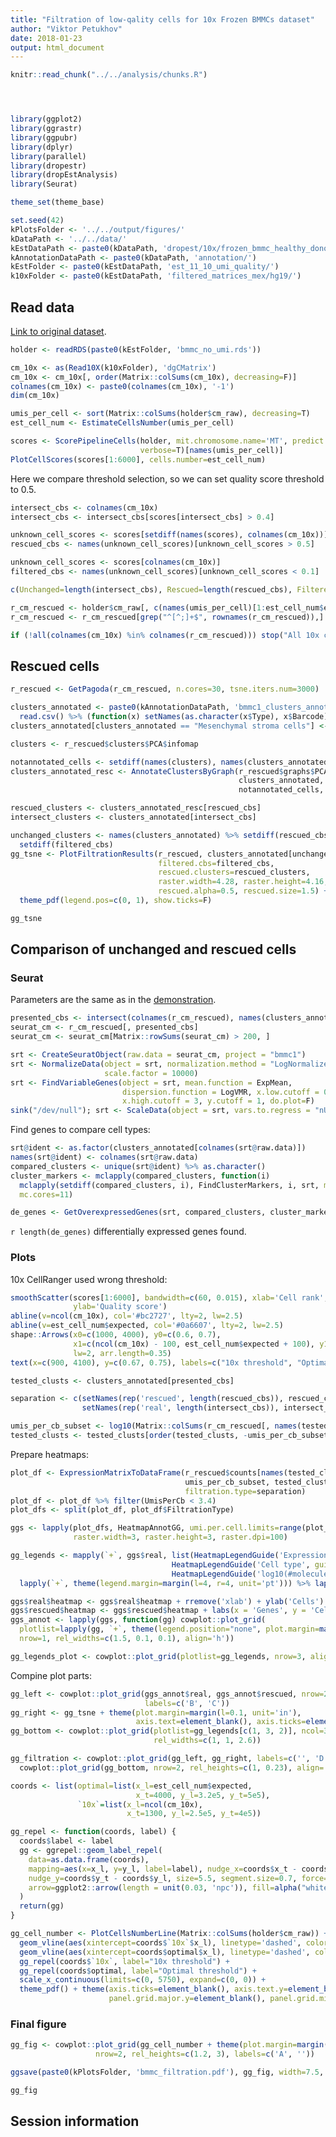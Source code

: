 ```yaml
---
title: "Filtration of low-qality cells for 10x Frozen BMMCs dataset"
author: "Viktor Petukhov"
date: 2018-01-23
output: html_document
---
```


```r
knitr::read_chunk("../../analysis/chunks.R")
```

```r
```

```r
```

```r
```

```r
library(ggplot2)
library(ggrastr)
library(ggpubr)
library(dplyr)
library(parallel)
library(dropestr)
library(dropEstAnalysis)
library(Seurat)

theme_set(theme_base)

set.seed(42)
kPlotsFolder <- '../../output/figures/'
kDataPath <- '../../data/'
kEstDataPath <- paste0(kDataPath, 'dropest/10x/frozen_bmmc_healthy_donor1/')
kAnnotationDataPath <- paste0(kDataPath, 'annotation/')
kEstFolder <- paste0(kEstDataPath, 'est_11_10_umi_quality/')
k10xFolder <- paste0(kEstDataPath, 'filtered_matrices_mex/hg19/')
```

## Read data
[Link to original dataset](https://support.10xgenomics.com/single-cell-gene-expression/datasets/1.1.0/frozen_bmmc_healthy_donor1).

```r
holder <- readRDS(paste0(kEstFolder, 'bmmc_no_umi.rds'))
```

```r
cm_10x <- as(Read10X(k10xFolder), 'dgCMatrix')
cm_10x <- cm_10x[, order(Matrix::colSums(cm_10x), decreasing=F)]
colnames(cm_10x) <- paste0(colnames(cm_10x), '-1')
dim(cm_10x)
```

```r
umis_per_cell <- sort(Matrix::colSums(holder$cm_raw), decreasing=T)
est_cell_num <- EstimateCellsNumber(umis_per_cell)
```

```r
scores <- ScorePipelineCells(holder, mit.chromosome.name='MT', predict.all=T, 
                             verbose=T)[names(umis_per_cell)]
PlotCellScores(scores[1:6000], cells.number=est_cell_num)
```

Here we compare threshold selection, so we can set quality score threshold to 0.5.
```r
intersect_cbs <- colnames(cm_10x)
intersect_cbs <- intersect_cbs[scores[intersect_cbs] > 0.4]

unknown_cell_scores <- scores[setdiff(names(scores), colnames(cm_10x))]
rescued_cbs <- names(unknown_cell_scores)[unknown_cell_scores > 0.5]

unknown_cell_scores <- scores[colnames(cm_10x)]
filtered_cbs <- names(unknown_cell_scores)[unknown_cell_scores < 0.1]

c(Unchanged=length(intersect_cbs), Rescued=length(rescued_cbs), Filtered=length(filtered_cbs))
```

```r
r_cm_rescued <- holder$cm_raw[, c(names(umis_per_cell)[1:est_cell_num$expected], rescued_cbs, colnames(cm_10x)) %>% unique()]
r_cm_rescued <- r_cm_rescued[grep("^[^;]+$", rownames(r_cm_rescued)),]

if (!all(colnames(cm_10x) %in% colnames(r_cm_rescued))) stop("All 10x cells must be presented")
```

## Rescued cells
```r
r_rescued <- GetPagoda(r_cm_rescued, n.cores=30, tsne.iters.num=3000)
```

```r
clusters_annotated <- paste0(kAnnotationDataPath, 'bmmc1_clusters_annotated.csv') %>%
  read.csv() %>% (function(x) setNames(as.character(x$Type), x$Barcode))
clusters_annotated[clusters_annotated == "Mesenchymal stroma cells"] <- "Stroma cells"

clusters <- r_rescued$clusters$PCA$infomap

notannotated_cells <- setdiff(names(clusters), names(clusters_annotated))
clusters_annotated_resc <- AnnotateClustersByGraph(r_rescued$graphs$PCA, 
                                                   clusters_annotated, 
                                                   notannotated_cells, mc.cores=10)

rescued_clusters <- clusters_annotated_resc[rescued_cbs]
intersect_clusters <- clusters_annotated[intersect_cbs]
```

```r
unchanged_clusters <- names(clusters_annotated) %>% setdiff(rescued_cbs) %>% 
  setdiff(filtered_cbs)
gg_tsne <- PlotFiltrationResults(r_rescued, clusters_annotated[unchanged_clusters],
                                 filtered.cbs=filtered_cbs, 
                                 rescued.clusters=rescued_clusters, 
                                 raster.width=4.28, raster.height=4.16,
                                 rescued.alpha=0.5, rescued.size=1.5) +
  theme_pdf(legend.pos=c(0, 1), show.ticks=F)

gg_tsne
```

## Comparison of unchanged and rescued cells
### Seurat
Parameters are the same as in the [demonstration](http://satijalab.org/seurat/pbmc3k_tutorial.html).
```r
presented_cbs <- intersect(colnames(r_cm_rescued), names(clusters_annotated))
seurat_cm <- r_cm_rescued[, presented_cbs]
seurat_cm <- seurat_cm[Matrix::rowSums(seurat_cm) > 200, ]

srt <- CreateSeuratObject(raw.data = seurat_cm, project = "bmmc1")
srt <- NormalizeData(object = srt, normalization.method = "LogNormalize", 
                     scale.factor = 10000)
srt <- FindVariableGenes(object = srt, mean.function = ExpMean, 
                         dispersion.function = LogVMR, x.low.cutoff = 0.0125, 
                         x.high.cutoff = 3, y.cutoff = 1, do.plot=F)
sink("/dev/null"); srt <- ScaleData(object = srt, vars.to.regress = "nUMI"); sink();
```

Find genes to compare cell types:  
```r
srt@ident <- as.factor(clusters_annotated[colnames(srt@raw.data)])
names(srt@ident) <- colnames(srt@raw.data)
compared_clusters <- unique(srt@ident) %>% as.character()
cluster_markers <- mclapply(compared_clusters, function(i) 
  mclapply(setdiff(compared_clusters, i), FindClusterMarkers, i, srt, mc.cores=4), 
  mc.cores=11)

de_genes <- GetOverexpressedGenes(srt, compared_clusters, cluster_markers)
```

`r length(de_genes)` differentially expressed genes found.

### Plots
10x CellRanger used wrong threshold:  
```r
smoothScatter(scores[1:6000], bandwidth=c(60, 0.015), xlab='Cell rank', 
              ylab='Quality score')
abline(v=ncol(cm_10x), col='#bc2727', lty=2, lw=2.5)
abline(v=est_cell_num$expected, col='#0a6607', lty=2, lw=2.5)
shape::Arrows(x0=c(1000, 4000), y0=c(0.6, 0.7), 
              x1=c(ncol(cm_10x) - 100, est_cell_num$expected + 100), y1=c(0.42, 0.52), 
              lw=2, arr.length=0.35)
text(x=c(900, 4100), y=c(0.67, 0.75), labels=c("10x threshold", "Optimal threshold"), cex=1.3)
```

```r
tested_clusts <- clusters_annotated[presented_cbs]

separation <- c(setNames(rep('rescued', length(rescued_cbs)), rescued_cbs), 
                setNames(rep('real', length(intersect_cbs)), intersect_cbs))

umis_per_cb_subset <- log10(Matrix::colSums(r_cm_rescued[, names(tested_clusts)]))
tested_clusts <- tested_clusts[order(tested_clusts, -umis_per_cb_subset)]
```

Prepare heatmaps:
```r
plot_df <- ExpressionMatrixToDataFrame(r_rescued$counts[names(tested_clusts), de_genes], 
                                       umis_per_cb_subset, tested_clusts, 
                                       filtration.type=separation)
plot_df <- plot_df %>% filter(UmisPerCb < 3.4)
plot_dfs <- split(plot_df, plot_df$FiltrationType)

ggs <- lapply(plot_dfs, HeatmapAnnotGG, umi.per.cell.limits=range(plot_df$UmisPerCb), 
              raster.width=3, raster.height=3, raster.dpi=100)

gg_legends <- mapply(`+`, ggs$real, list(HeatmapLegendGuide('Expression'), 
                                    HeatmapLegendGuide('Cell type', guide=guide_legend, ncol=3), 
                                    HeatmapLegendGuide('log10(#molecules)')), SIMPLIFY=F) %>%
  lapply(`+`, theme(legend.margin=margin(l=4, r=4, unit='pt'))) %>% lapply(get_legend)

ggs$real$heatmap <- ggs$real$heatmap + rremove('xlab') + ylab('Cells')
ggs$rescued$heatmap <- ggs$rescued$heatmap + labs(x = 'Genes', y = 'Cells')
ggs_annot <- lapply(ggs, function(gg) cowplot::plot_grid(
  plotlist=lapply(gg, `+`, theme(legend.position="none", plot.margin=margin())), 
  nrow=1, rel_widths=c(1.5, 0.1, 0.1), align='h'))

gg_legends_plot <- cowplot::plot_grid(plotlist=gg_legends, nrow=3, align='v')
```

Compine plot parts:
```r
gg_left <- cowplot::plot_grid(ggs_annot$real, ggs_annot$rescued, nrow=2, 
                              labels=c('B', 'C'))
gg_right <- gg_tsne + theme(plot.margin=margin(l=0.1, unit='in'), 
                            axis.text=element_blank(), axis.ticks=element_blank())
gg_bottom <- cowplot::plot_grid(plotlist=gg_legends[c(1, 3, 2)], ncol=3, 
                                rel_widths=c(1, 1, 2.6))

gg_filtration <- cowplot::plot_grid(gg_left, gg_right, labels=c('', 'D'), ncol=2) %>% 
  cowplot::plot_grid(gg_bottom, nrow=2, rel_heights=c(1, 0.23), align='v')
```

```r
coords <- list(optimal=list(x_l=est_cell_num$expected,
                            x_t=4000, y_l=3.2e5, y_t=5e5),
               `10x`=list(x_l=ncol(cm_10x),
                          x_t=1300, y_l=2.5e5, y_t=4e5))

gg_repel <- function(coords, label) {
  coords$label <- label
  gg <- ggrepel::geom_label_repel(
    data=as.data.frame(coords),
    mapping=aes(x=x_l, y=y_l, label=label), nudge_x=coords$x_t - coords$x_l, 
    nudge_y=coords$y_t - coords$y_l, size=5.5, segment.size=0.7, force=0, 
    arrow=ggplot2::arrow(length = unit(0.03, 'npc')), fill=alpha("white", 0.7)
  )
  return(gg)
}

gg_cell_number <- PlotCellsNumberLine(Matrix::colSums(holder$cm_raw)) + 
  geom_vline(aes(xintercept=coords$`10x`$x_l), linetype='dashed', color='#bc2727', size=1) +
  geom_vline(aes(xintercept=coords$optimal$x_l), linetype='dashed', color='#0a6607', size=1) +
  gg_repel(coords$`10x`, label="10x threshold") +
  gg_repel(coords$optimal, label="Optimal threshold") +
  scale_x_continuous(limits=c(0, 5750), expand=c(0, 0)) + 
  theme_pdf() + theme(axis.ticks=element_blank(), axis.text.y=element_blank(),
                      panel.grid.major.y=element_blank(), panel.grid.minor.y=element_blank())
```

### Final figure
```r
gg_fig <- cowplot::plot_grid(gg_cell_number + theme(plot.margin=margin(b=0.1, unit="in")), gg_filtration, 
                   nrow=2, rel_heights=c(1.2, 3), labels=c('A', ''))

ggsave(paste0(kPlotsFolder, 'bmmc_filtration.pdf'), gg_fig, width=7.5, height=7)

gg_fig
```

## Session information
```r
```
